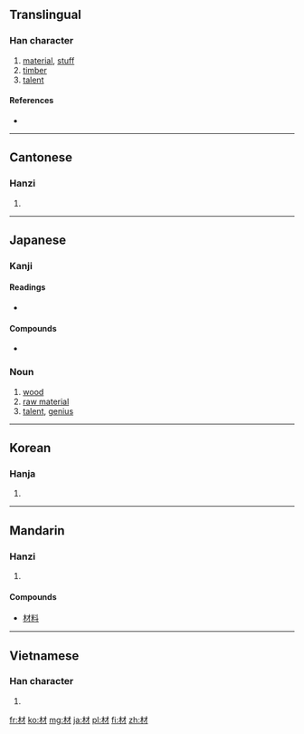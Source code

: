 ==Translingual==

===Han character===
{{Han char|rn=75|rad=木|as=03|sn=7|four=4490<sub>0</sub>|canj=木木竹 (DDH)}}

# [[material]], [[stuff]]
# [[timber]]
# [[talent]]

====References====
* {{Han ref|kx=0511.160|dkj=14463|dj=0896.040|hdz=21158.010|uh=6750|ud=26448|bh=A7F7|bd=42999}}

----

==Cantonese==

===Hanzi===
{{yue-hanzi|jyut=|y=choi4}}

# {{defn|lang=yue|sort=木03}}

----

==Japanese==

===Kanji===
{{ja-kanji|grade=4|rs=木03}}

====Readings====
* {{ja-readings|on=[[ざい]] (zai)|kun=[[まるた]] (maruta)}}

====Compounds====
{{top2}}
* {{term|教材||[[teaching materials]]|tr=きょうざい, kyōzai|sc=Jpan|lang=ja}}
{{mid2}}
{{bottom}}

===Noun===
{{ja-noun|k|hira=ざい|rom=zai|hidx=さい'}} 

# [[wood]]
# [[raw material]]
# [[talent]], [[genius]]

----

==Korean==

===Hanja===
{{ko-hanja|hangeul=재|eumhun=|rv=jae|mr=chae|y=cay}}

# {{defn|lang=ko|sort=木03}}

----

==Mandarin==

===Hanzi===
{{cmn-hanzi|pin=[[cái]] ([[cai2]])|wg=ts'ai<sup>2</sup>}}

# {{defn|lang=cmn|sort=木03}}

====Compounds====
* [[材料]]

----

==Vietnamese==

===Han character===
{{vi-hantu|[[tài]]|rs=木03}}

# {{defn|lang=vi|sort=木03}}

[[fr:材]]
[[ko:材]]
[[mg:材]]
[[ja:材]]
[[pl:材]]
[[fi:材]]
[[zh:材]]